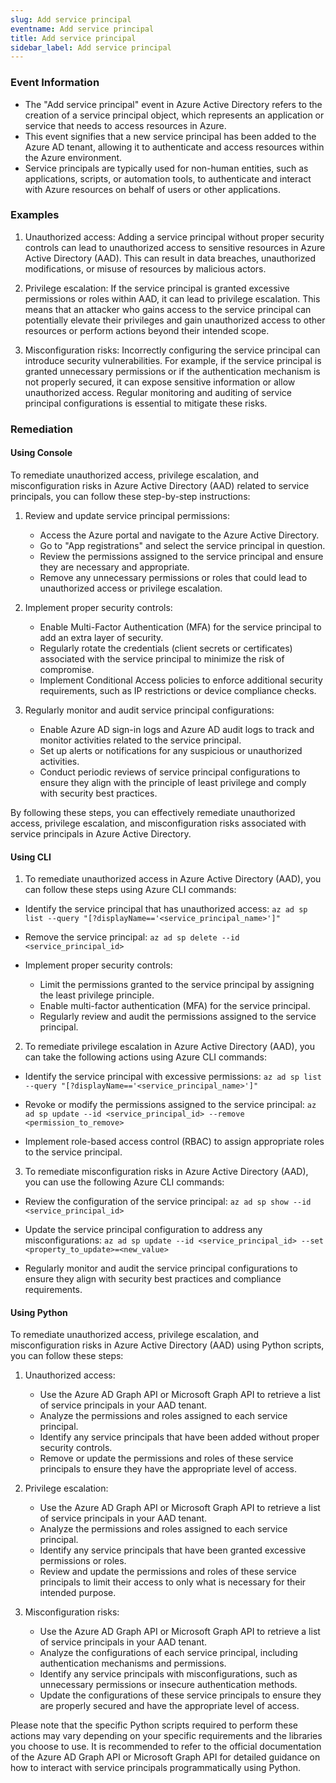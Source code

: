 ```yaml
--- 
slug: Add service principal
eventname: Add service principal
title: Add service principal
sidebar_label: Add service principal
---
```

                       
### Event Information

- The "Add service principal" event in Azure Active Directory refers to the creation of a service principal object, which represents an application or service that needs to access resources in Azure.
- This event signifies that a new service principal has been added to the Azure AD tenant, allowing it to authenticate and access resources within the Azure environment.
- Service principals are typically used for non-human entities, such as applications, scripts, or automation tools, to authenticate and interact with Azure resources on behalf of users or other applications.


### Examples

1. Unauthorized access: Adding a service principal without proper security controls can lead to unauthorized access to sensitive resources in Azure Active Directory (AAD). This can result in data breaches, unauthorized modifications, or misuse of resources by malicious actors.

2. Privilege escalation: If the service principal is granted excessive permissions or roles within AAD, it can lead to privilege escalation. This means that an attacker who gains access to the service principal can potentially elevate their privileges and gain unauthorized access to other resources or perform actions beyond their intended scope.

3. Misconfiguration risks: Incorrectly configuring the service principal can introduce security vulnerabilities. For example, if the service principal is granted unnecessary permissions or if the authentication mechanism is not properly secured, it can expose sensitive information or allow unauthorized access. Regular monitoring and auditing of service principal configurations is essential to mitigate these risks.

### Remediation

#### Using Console

To remediate unauthorized access, privilege escalation, and misconfiguration risks in Azure Active Directory (AAD) related to service principals, you can follow these step-by-step instructions:

1. Review and update service principal permissions:
   - Access the Azure portal and navigate to the Azure Active Directory.
   - Go to "App registrations" and select the service principal in question.
   - Review the permissions assigned to the service principal and ensure they are necessary and appropriate.
   - Remove any unnecessary permissions or roles that could lead to unauthorized access or privilege escalation.

2. Implement proper security controls:
   - Enable Multi-Factor Authentication (MFA) for the service principal to add an extra layer of security.
   - Regularly rotate the credentials (client secrets or certificates) associated with the service principal to minimize the risk of compromise.
   - Implement Conditional Access policies to enforce additional security requirements, such as IP restrictions or device compliance checks.

3. Regularly monitor and audit service principal configurations:
   - Enable Azure AD sign-in logs and Azure AD audit logs to track and monitor activities related to the service principal.
   - Set up alerts or notifications for any suspicious or unauthorized activities.
   - Conduct periodic reviews of service principal configurations to ensure they align with the principle of least privilege and comply with security best practices.

By following these steps, you can effectively remediate unauthorized access, privilege escalation, and misconfiguration risks associated with service principals in Azure Active Directory.

#### Using CLI

1. To remediate unauthorized access in Azure Active Directory (AAD), you can follow these steps using Azure CLI commands:

- Identify the service principal that has unauthorized access:
  `az ad sp list --query "[?displayName=='<service_principal_name>']"`

- Remove the service principal:
  `az ad sp delete --id <service_principal_id>`

- Implement proper security controls:
  - Limit the permissions granted to the service principal by assigning the least privilege principle.
  - Enable multi-factor authentication (MFA) for the service principal.
  - Regularly review and audit the permissions assigned to the service principal.

2. To remediate privilege escalation in Azure Active Directory (AAD), you can take the following actions using Azure CLI commands:

- Identify the service principal with excessive permissions:
  `az ad sp list --query "[?displayName=='<service_principal_name>']"`

- Revoke or modify the permissions assigned to the service principal:
  `az ad sp update --id <service_principal_id> --remove <permission_to_remove>`

- Implement role-based access control (RBAC) to assign appropriate roles to the service principal.

3. To remediate misconfiguration risks in Azure Active Directory (AAD), you can use the following Azure CLI commands:

- Review the configuration of the service principal:
  `az ad sp show --id <service_principal_id>`

- Update the service principal configuration to address any misconfigurations:
  `az ad sp update --id <service_principal_id> --set <property_to_update>=<new_value>`

- Regularly monitor and audit the service principal configurations to ensure they align with security best practices and compliance requirements.

#### Using Python

To remediate unauthorized access, privilege escalation, and misconfiguration risks in Azure Active Directory (AAD) using Python scripts, you can follow these steps:

1. Unauthorized access:
   - Use the Azure AD Graph API or Microsoft Graph API to retrieve a list of service principals in your AAD tenant.
   - Analyze the permissions and roles assigned to each service principal.
   - Identify any service principals that have been added without proper security controls.
   - Remove or update the permissions and roles of these service principals to ensure they have the appropriate level of access.

2. Privilege escalation:
   - Use the Azure AD Graph API or Microsoft Graph API to retrieve a list of service principals in your AAD tenant.
   - Analyze the permissions and roles assigned to each service principal.
   - Identify any service principals that have been granted excessive permissions or roles.
   - Review and update the permissions and roles of these service principals to limit their access to only what is necessary for their intended purpose.

3. Misconfiguration risks:
   - Use the Azure AD Graph API or Microsoft Graph API to retrieve a list of service principals in your AAD tenant.
   - Analyze the configurations of each service principal, including authentication mechanisms and permissions.
   - Identify any service principals with misconfigurations, such as unnecessary permissions or insecure authentication methods.
   - Update the configurations of these service principals to ensure they are properly secured and have the appropriate level of access.

Please note that the specific Python scripts required to perform these actions may vary depending on your specific requirements and the libraries you choose to use. It is recommended to refer to the official documentation of the Azure AD Graph API or Microsoft Graph API for detailed guidance on how to interact with service principals programmatically using Python.


 